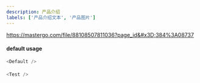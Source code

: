 ```yaml
---
description: 产品介绍
labels: ['产品介绍文本', '产品图片']
---
```



https://mastergo.com/file/88108507811036?page_id&#x3D;384%3A08737

#### default usage

```js
<Default />
```

####

```js
<Test />
```
